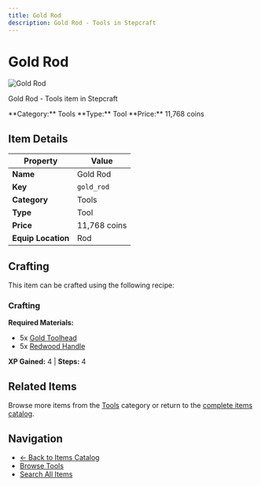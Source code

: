 ```yaml
---
title: Gold Rod
description: Gold Rod - Tools in Stepcraft
---
```


# Gold Rod

<div className="flex items-start gap-6 mb-8">
  <div className="flex-shrink-0">
    <img src="/assets/resources/smithing/gold_rod.png" alt="Gold Rod" className="w-24 h-24 border rounded-lg" />
  </div>
  <div className="flex-1">
    <div className="space-y-2">
      <p className="text-lg text-muted-foreground">Gold Rod - Tools item in Stepcraft</p>
      <div className="flex flex-wrap gap-4 text-sm">
        <span className="px-2 py-1 bg-blue-100 dark:bg-blue-900 rounded-md">
          **Category:** Tools
        </span>
        <span className="px-2 py-1 bg-green-100 dark:bg-green-900 rounded-md">
          **Type:** Tool
        </span>
        <span className="px-2 py-1 bg-yellow-100 dark:bg-yellow-900 rounded-md">
          **Price:** 11,768 coins
        </span>
      </div>
    </div>
  </div>
</div>

## Item Details

| Property | Value |
|----------|-------|
| **Name** | Gold Rod |
| **Key** | `gold_rod` |
| **Category** | Tools |
| **Type** | Tool |
| **Price** | 11,768 coins |
| **Equip Location** | Rod |



## Crafting

This item can be crafted using the following recipe:

### Crafting

**Required Materials:**
- 5x [Gold Toolhead](/docs/resources/individual/gold_toolhead)
- 5x [Redwood Handle](/docs/resources/individual/redwood_handle)

**XP Gained:** 4 | **Steps:** 4



## Related Items

Browse more items from the [Tools](/docs/items#tools) category or return to the [complete items catalog](/docs/items).

## Navigation

- [← Back to Items Catalog](/docs/items)
- [Browse Tools](/docs/items#tools)
- [Search All Items](/search)
